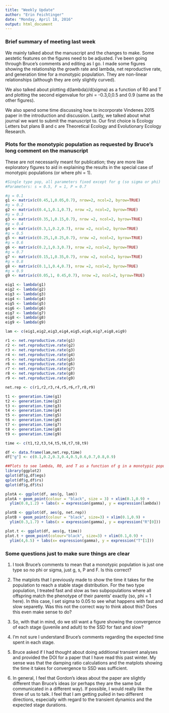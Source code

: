 ```yaml
---
title: "Weekly Update"
author: "Erin Feichtinger"
date: "Monday, April 18, 2016"
output: html_document
---
```


### Brief summary of meeting last week
We mainly talked about the manuscript and the changes to make. Some aestetic features on the figures need to be adjusted. I've been going through Bruce's comments and editing as I go. I made some figures showing the relationship the growth rate and lambda, net reproductive rate, and generation time for a monotypic population. They are non-linear relationships (although they are only slightly curved).

We also talked about plotting d(lambda)/d(sigma) as a function of R0 and T and plotting the second eigenvalue for phi = -0.3,0,0.5 and 0.9 (same as the other figures).

We also spend some time discussing how to incorporate Vindenes 2015 paper in the introduction and discussion. Lastly, we talked about what journal we want to submit the manuscript to. Our first choice is Ecology Letters but plans B and c are Theoretical Ecology and Evolutionary Ecology Research. 


### Plots for the monotypic population as requested by Bruce's long comment on the manuscript

These are not necessarily meant for publication; they are more like exploratory figures to aid in explaining the results in the special case of monotypic populations (or where phi = 1).

```r
#Single type pop, all parameters fixed except for g (so sigma or phi)
#Parameters: s = 0.5, F = 1, P = 0.7 

#g = 0.1
g1 <- matrix(c(0.45,1,0.05,0.7), nrow=2, ncol=2, byrow=TRUE)
#g = 0.2
g2 <- matrix(c(0.4,1,0.1,0.7), nrow =2, ncol=2, byrow=TRUE)
#g = 0.3
g3 <- matrix(c(0.35,1,0.15,0.7), nrow =2, ncol=2, byrow=TRUE)
#g = 0.4
g4 <- matrix(c(0.3,1,0.2,0.7), nrow =2, ncol=2, byrow=TRUE)
#g = 0.5
g5 <- matrix(c(0.25,1,0.25,0.7), nrow =2, ncol=2, byrow=TRUE)
#g = 0.6
g6 <- matrix(c(0.2,1,0.3,0.7), nrow =2, ncol=2, byrow=TRUE)
#g = 0.7
g7 <- matrix(c(0.15,1,0.35,0.7), nrow =2, ncol=2, byrow=TRUE)
#g = 0.8
g8 <- matrix(c(0.1,1,0.4,0.7), nrow =2, ncol=2, byrow=TRUE)
#g = 0.9
g9 <- matrix(c(0.05,1, 0.45,0.7), nrow =2, ncol=2, byrow=TRUE)

eig1 <- lambda(g1)
eig2 <- lambda(g2)
eig3 <- lambda(g3)
eig4 <- lambda(g4)
eig5 <- lambda(g5)
eig6 <- lambda(g6)
eig7 <- lambda(g7)
eig8 <- lambda(g8)
eig9 <- lambda(g9)

lam <- c(eig1,eig2,eig3,eig4,eig5,eig6,eig7,eig8,eig9)

r1 <- net.reproductive.rate(g1)
r2 <- net.reproductive.rate(g2)
r3 <- net.reproductive.rate(g3)
r4 <- net.reproductive.rate(g4)
r5 <- net.reproductive.rate(g5)
r6 <- net.reproductive.rate(g6)
r7 <- net.reproductive.rate(g7)
r8 <- net.reproductive.rate(g8)
r9 <- net.reproductive.rate(g9)

net.rep <- c(r1,r2,r3,r4,r5,r6,r7,r8,r9)

t1 <- generation.time(g1)
t2 <- generation.time(g2)
t3 <- generation.time(g3)
t4 <- generation.time(g4)
t5 <- generation.time(g5)
t6 <- generation.time(g6)
t7 <- generation.time(g7)
t8 <- generation.time(g8)
t9 <- generation.time(g9)

time <- c(t1,t2,t3,t4,t5,t6,t7,t8,t9)

df <- data.frame(lam,net.rep,time)
df["g"] <- c(0.1,0.2,0.3,0.4,0.5,0.6,0.7,0.8,0.9)

##Plots to see lambda, R0, and T as a function of g in a monotypic population
library(ggplot2)
qplot(df$g,df$egs)
qplot(df$g,df$rs)
qplot(df$g,df$ts)

plotA <- ggplot(df, aes(g, lam))
plotA + geom_point(colour = "black", size = 3) + xlim(0.1,0.9) +
  ylim(0.8,1.2) + labs(x = expression(gamma), y = expression(lambda)) 

plotB <- ggplot(df, aes(g, net.rep))
plotB + geom_point(colour = "black", size=3) + xlim(0.1,0.9) +
  ylim(0.3,1.7) + labs(x = expression(gamma), y = expression("R"[0]))

plot.t <- ggplot(df, aes(g, time))
plot.t + geom_point(colour="black", size=3) + xlim(0.1,0.9) +
  ylim(4,6.5) + labs(x= expression(gamma), y = expression("T"[1]))

```

### Some questions just to make sure things are clear 

1. I took Bruce's comments to mean that a monotypic population is just one type so no phi or sigma, just g, s, P and F. Is this correct?
2. The matplots that I previously made to show the time it takes for the population to reach a stable stage distribution. For the two type population, I treated fast and slow as two subpopulations where all offspring match the phenotype of their parents' exactly (so, phi = 1 here). In this case, I set sigma to 0.05 to see what happens with fast and slow separetly. Was this not the correct way to think about this? Does this even make sense to do? 

2. So, with that in mind, do we stil want a figure showing the convergence of each stage (juvenile and adult) to the SSD for fast and slow? 

3. I'm not sure I understand Bruce's comments regarding the expected time spent in each stage. 

4. Bruce asked if I had thought about doing additional transient analyses and provided the DOI for a paper that I have read this past winter. My sense was that the damping ratio calculations and the matplots showing the time it takes for convergence to SSD was sufficient. 

5. In general, I feel that Gordon's ideas about the paper are slightly different than Bruce's ideas (or perhaps they are the same but communicated in a different way). If possible, I would really like the three of us to talk. I feel that I am getting pulled in two different directions, especially with regard to the transient dynamics and the expected stage durations. 
